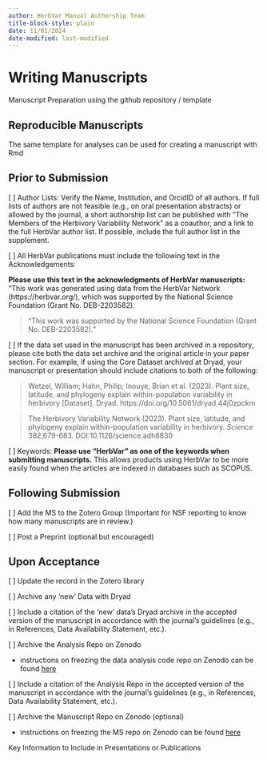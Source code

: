 ```yaml
---
author: HerbVar Manual Authorship Team
title-block-style: plain
date: 11/01/2024
date-modified: last-modified
---
```


# Writing Manuscripts {#sec-publications}

Manuscript Preparation using the github repository / template

## Reproducible Manuscripts

The same template for analyses can be used for creating a manuscript with Rmd


## Prior to Submission

[ ] Author Lists: Verify the Name, Institution, and OrcidID of all authors. If full lists of authors are not feasible (e.g., on oral presentation abstracts) or allowed by the journal, a short authorship list can be published with “The Members of the Herbivory Variability Network” as a coauthor, and a link to the full HerbVar author list. If possible, include the full author list in the supplement.

[ ] All HerbVar publications must include the following text in the Acknowledgements:

**Please use this text in the acknowledgments of HerbVar manuscripts:** "This work was generated using data from the HerbVar Network (https://herbvar.org/), which was supported by the National Science Foundation (Grant No. DEB-2203582). 

> "This work was supported by the National Science Foundation (Grant No. DEB-2203582)."

[ ] If the data set used in the manuscript has been archived in a repository, please cite both the data set archive and the original article in your paper section. For example, if using the Core Dataset archived at Dryad, your manuscript or presentation should include citations to both of the following: 

> Wetzel, William; Hahn, Philip; Inouye, Brian et al. (2023). Plant size, latitude, and phylogeny explain within-population variability in herbivory [Dataset]. Dryad. https://doi.org/10.5061/dryad.44j0zpckm

> The Herbivory Variability Network (2023). Plant size, latitude, and phylogeny explain within-population variability in herbivory. _Science_ 382,679-683. DOI:10.1126/science.adh8830

[ ] Keywords: **Please use "HerbVar" as one of the keywords when submitting manuscripts.** This allows products using HerbVar to be more easily found when the articles are indexed in databases such as SCOPUS.


## Following Submission

[ ] Add the MS to the Zotero Group (Important for NSF reporting to know how many manuscripts are in review.)

[ ] Post a Preprint (optional but encouraged)

## Upon Acceptance

[ ] Update the record in the Zotero library

[ ] Archive any 'new' Data with Dryad
  
[ ] Include a citation of the 'new' data's Dryad archive in the accepted version of the manuscript in accordance with the journal's guidelines (e.g., in References, Data Availability Statement, etc.).  

[ ] Archive the Analysis Repo on Zenodo 

  - instructions on freezing the data analysis code repo on Zenodo can be found [here](https://docs.github.com/en/repositories/archiving-a-github-repository/referencing-and-citing-content) 

[ ] Include a citation of the Analysis Repo in the accepted version of the manuscript in accordance with the journal's guidelines (e.g., in References, Data Availability Statement, etc.).  

[ ] Archive the Manuscript Repo on Zenodo (optional)

  - instructions on freezing the MS repo on Zenodo can be found [here](https://docs.github.com/en/repositories/archiving-a-github-repository/referencing-and-citing-content) 

Key Information to Include in Presentations or Publications







